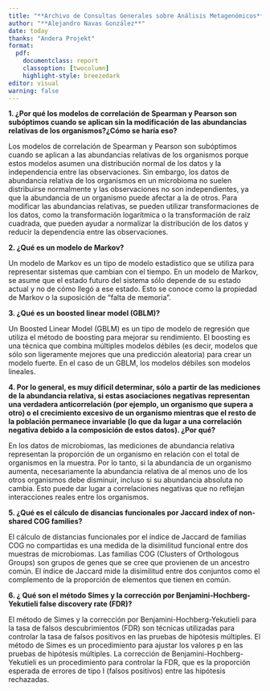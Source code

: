 ```yaml
---
title: "**Archivo de Consultas Generales sobre Análisis Metagenómicos**"
author: "**Alejandro Navas González**"
date: today
thanks: "Andera Projekt"
format: 
  pdf:
    documentclass: report
    classoption: [twocolumn]
    highlight-style: breezedark
editor: visual
warning: false
---
```


**1. ¿Por qué los modelos de correlación de Spearman y Pearson son subóptimos cuando se aplican sin la modificación de las abundancias relativas de los organismos?¿Cómo se haría eso?**

Los modelos de correlación de Spearman y Pearson son subóptimos cuando se aplican a las abundancias relativas de los organismos porque estos modelos asumen una distribución normal de los datos y la independencia entre las observaciones. Sin embargo, los datos de abundancia relativa de los organismos en un microbioma no suelen distribuirse normalmente y las observaciones no son independientes, ya que la abundancia de un organismo puede afectar a la de otros. Para modificar las abundancias relativas, se pueden utilizar transformaciones de los datos, como la transformación logarítmica o la transformación de raíz cuadrada, que pueden ayudar a normalizar la distribución de los datos y reducir la dependencia entre las observaciones.

**2. ¿Qué es un modelo de Markov?**

Un modelo de Markov es un tipo de modelo estadístico que se utiliza para representar sistemas que cambian con el tiempo. En un modelo de Markov, se asume que el estado futuro del sistema sólo depende de su estado actual y no de cómo llegó a ese estado. Esto se conoce como la propiedad de Markov o la suposición de "falta de memoria".

**3. ¿Qué es un boosted linear model (GBLM)?**

Un Boosted Linear Model (GBLM) es un tipo de modelo de regresión que utiliza el método de boosting para mejorar su rendimiento. El boosting es una técnica que combina múltiples modelos débiles (es decir, modelos que sólo son ligeramente mejores que una predicción aleatoria) para crear un modelo fuerte. En el caso de un GBLM, los modelos débiles son modelos lineales.

**4. Por lo general, es muy difícil determinar, sólo a partir de las mediciones de la abundancia relativa, si estas asociaciones negativas representan una verdadera anticorrelación (por ejemplo, un organismo que supera a otro) o el crecimiento excesivo de un organismo mientras que el resto de la población permanece invariable (lo que da lugar a una correlación negativa debido a la composición de estos datos). ¿Por qué?**

En los datos de microbiomas, las mediciones de abundancia relativa representan la proporción de un organismo en relación con el total de organismos en la muestra. Por lo tanto, si la abundancia de un organismo aumenta, necesariamente la abundancia relativa de al menos uno de los otros organismos debe disminuir, incluso si su abundancia absoluta no cambia. Esto puede dar lugar a correlaciones negativas que no reflejan interacciones reales entre los organismos.

**5. ¿Qué es el cálculo de disancias funcionales por Jaccard index of non-shared COG families?**

El cálculo de distancias funcionales por el índice de Jaccard de familias COG no compartidas es una medida de la disimilitud funcional entre dos muestras de microbiomas. Las familias COG (Clusters of Orthologous Groups) son grupos de genes que se cree que provienen de un ancestro común. El índice de Jaccard mide la disimilitud entre dos conjuntos como el complemento de la proporción de elementos que tienen en común.

**6. ¿ Qué son el método Simes y la corrección por Benjamini-Hochberg-Yekutieli false discovery rate (FDR)?**

El método de Simes y la corrección por Benjamini-Hochberg-Yekutieli para la tasa de falsos descubrimientos (FDR) son técnicas utilizadas para controlar la tasa de falsos positivos en las pruebas de hipótesis múltiples. El método de Simes es un procedimiento para ajustar los valores p en las pruebas de hipótesis múltiples. La corrección de Benjamini-Hochberg-Yekutieli es un procedimiento para controlar la FDR, que es la proporción esperada de errores de tipo I (falsos positivos) entre las hipótesis rechazadas.
